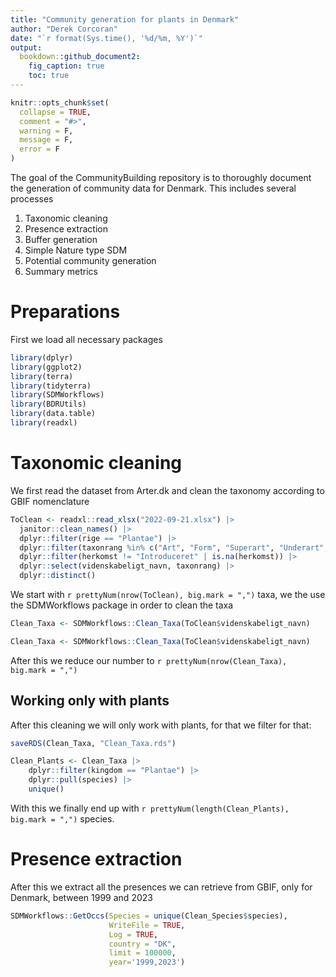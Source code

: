 ```yaml
---
title: "Community generation for plants in Denmark"
author: "Derek Corcoran"
date: "`r format(Sys.time(), '%d/%m, %Y')`"
output:
  bookdown::github_document2:
    fig_caption: true
    toc: true
---
```


<!-- README.md is generated from README.Rmd. Please edit that file -->

```r
knitr::opts_chunk$set(
  collapse = TRUE,
  comment = "#>",
  warning = F,
  message = F,
  error = F
)
```


<!-- badges: start -->
<!-- badges: end -->

The goal of the CommunityBuilding repository is to thoroughly document the generation of community data for Denmark. This includes several processes

1. Taxonomic cleaning
2. Presence extraction
3. Buffer generation
4. Simple Nature type SDM
5. Potential community generation
6. Summary metrics

# Preparations

First we load all necessary packages

```r
library(dplyr)
library(ggplot2)
library(terra)
library(tidyterra)
library(SDMWorkflows)
library(BDRUtils)
library(data.table)
library(readxl)
```

# Taxonomic cleaning

We first read the dataset from Arter.dk and clean the taxonomy according to GBIF nomenclature

```r
ToClean <- readxl::read_xlsx("2022-09-21.xlsx") |>
  janitor::clean_names() |>
  dplyr::filter(rige == "Plantae") |> 
  dplyr::filter(taxonrang %in% c("Art", "Form", "Superart", "Underart", "Varietet")) |> 
  dplyr::filter(herkomst != "Introduceret" | is.na(herkomst)) |> 
  dplyr::select(videnskabeligt_navn, taxonrang) |> 
  dplyr::distinct()
```


We start with `r prettyNum(nrow(ToClean), big.mark = ",")` taxa, we the use the SDMWorkflows package in order to clean the taxa

```r
Clean_Taxa <- SDMWorkflows::Clean_Taxa(ToClean$videnskabeligt_navn)
```

```r
Clean_Taxa <- SDMWorkflows::Clean_Taxa(ToClean$videnskabeligt_navn)
```

After this we reduce our number to `r prettyNum(nrow(Clean_Taxa), big.mark = ",")` 

## Working only with plants

After this cleaning we will only work with plants, for that we filter for that:

```r
saveRDS(Clean_Taxa, "Clean_Taxa.rds")
```


```r
Clean_Plants <- Clean_Taxa |>
    dplyr::filter(kingdom == "Plantae") |>
    dplyr::pull(species) |>
    unique()
```

With this we finally end up with `r prettyNum(length(Clean_Plants), big.mark = ",")` species.

# Presence extraction

After this we extract all the presences we can retrieve from GBIF, only for Denmark, between 1999 and 2023

```r
SDMWorkflows::GetOccs(Species = unique(Clean_Species$species), 
                      WriteFile = TRUE, 
                      Log = TRUE,
                      country = "DK",
                      limit = 100000,
                      year='1999,2023')
```

